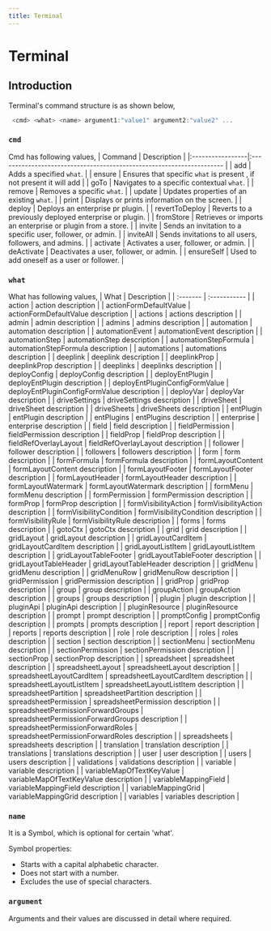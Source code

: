 ```yaml
---
title: Terminal
---
```


# Terminal

## Introduction

Terminal's command structure is as shown below,
```js
 <cmd> <what> <name> argument1:"value1" argument2:"value2" ...
```


### `cmd`
Cmd has following values,
| Command         | Description                                                          |
|:-----------------|:--------------------------------------------------------------------- |
| add             | Adds a specified `what`.               |
| ensure          | Ensures that specific `what` is present , if not present it will add  |
| goTo            | Navigates to a specific contextual `what`.                          |
| remove          | Removes a specific `what`.               |
| update          | Updates properties of an existing `what`.                           |
| print           | Displays or prints information on the screen.                       |
| deploy          | Deploys an enterprise pr plugin.                                    |
| revertToDeploy  | Reverts to a previously deployed enterprise or plugin.              |
| fromStore       | Retrieves or imports an enterprise or plugin from a store.          |
| invite          | Sends an invitation to a specific user, follower, or admin.         |
| inviteAll       | Sends invitations to all users, followers, and admins.              |
| activate        | Activates a user, follower, or admin.                               |
| deActivate      | Deactivates a user, follower, or admin.                             |
| ensureSelf      | Used to add oneself as a user or follower. |



### `what`
What has following values,
| What | Description |
| :------- | :----------- |
| action | action description |
| actionFormDefaultValue | actionFormDefaultValue description |
| actions | actions description |
| admin | admin description |
| admins | admins description |
| automation | automation description |
| automationEvent | automationEvent description |
| automationStep | automationStep description |
| automationStepFormula | automationStepFormula description |
| automations | automations description |
| deeplink | deeplink description |
| deeplinkProp | deeplinkProp description |
| deeplinks | deeplinks description |
| deployConfig | deployConfig description |
| deployEntPlugin | deployEntPlugin description |
| deployEntPluginConfigFormValue | deployEntPluginConfigFormValue description |
| deployVar | deployVar description |
| driveSettings | driveSettings description |
| driveSheet | driveSheet description |
| driveSheets | driveSheets description |
| entPlugin | entPlugin description |
| entPlugins | entPlugins description |
| enterprise | enterprise description |
| field | field description |
| fieldPermission | fieldPermission description |
| fieldProp | fieldProp description |
| fieldRefOverlayLayout | fieldRefOverlayLayout description |
| follower | follower description |
| followers | followers description |
| form | form description |
| formFormula | formFormula description |
| formLayoutContent | formLayoutContent description |
| formLayoutFooter | formLayoutFooter description |
| formLayoutHeader | formLayoutHeader description |
| formLayoutWatermark | formLayoutWatermark description |
| formMenu | formMenu description |
| formPermission | formPermission description |
| formProp | formProp description |
| formVisibilityAction | formVisibilityAction description |
| formVisibilityCondition | formVisibilityCondition description |
| formVisibilityRule | formVisibilityRule description |
| forms | forms description |
| gotoCtx | gotoCtx description |
| grid | grid description |
| gridLayout | gridLayout description |
| gridLayoutCardItem | gridLayoutCardItem description |
| gridLayoutListItem | gridLayoutListItem description |
| gridLayoutTableFooter | gridLayoutTableFooter description |
| gridLayoutTableHeader | gridLayoutTableHeader description |
| gridMenu | gridMenu description |
| gridMenuRow | gridMenuRow description |
| gridPermission | gridPermission description |
| gridProp | gridProp description |
| group | group description |
| groupAction | groupAction description |
| groups | groups description |
| plugin | plugin description |
| pluginApi | pluginApi description |
| pluginResource | pluginResource description |
| prompt | prompt description |
| promptConfig | promptConfig description |
| prompts | prompts description |
| report | report description |
| reports | reports description |
| role | role description |
| roles | roles description |
| section | section description |
| sectionMenu | sectionMenu description |
| sectionPermission | sectionPermission description |
| sectionProp | sectionProp description |
| spreadsheet | spreadsheet description |
| spreadsheetLayout | spreadsheetLayout description |
| spreadsheetLayoutCardItem | spreadsheetLayoutCardItem description |
| spreadsheetLayoutListItem | spreadsheetLayoutListItem description |
| spreadsheetPartition | spreadsheetPartition description |
| spreadsheetPermission | spreadsheetPermission description |
| spreadsheetPermissionForwardGroups | spreadsheetPermissionForwardGroups description |
| spreadsheetPermissionForwardRoles | spreadsheetPermissionForwardRoles description |
| spreadsheets | spreadsheets description |
| translation | translation description |
| translations | translations description |
| user | user description |
| users | users description |
| validations | validations description |
| variable | variable description |
| variableMapOfTextKeyValue | variableMapOfTextKeyValue description |
| variableMappingField | variableMappingField description |
| variableMappingGrid | variableMappingGrid description |
| variables | variables description |


### `name`
It is a Symbol, which is optional for certain 'what'.

Symbol properties:
- Starts with a capital alphabetic character.
- Does not start with a number.
- Excludes the use of special characters.

### `argument`
Arguments and their values are discussed in detail where required.

